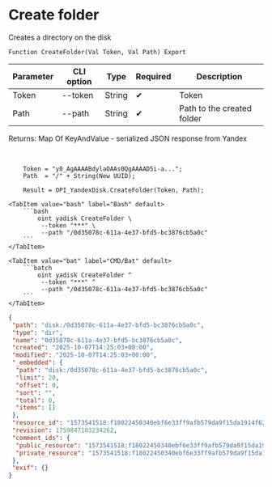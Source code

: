 ﻿---
sidebar_position: 2
description: Create folder and other functions to work with Yandex Disk in the Open Integration Package, a free open-source integration library for 1C:Enterprise 8, OneScript and CLI
keywords: [1C, 1С, 1С:Enterprise, 1С:Enterprise 8.3, API, Integration, Services, Exchange, OneScript, CLI, Yandex Disk]
---


# Create folder
 Creates a directory on the disk



`Function CreateFolder(Val Token, Val Path) Export`

  | Parameter | CLI option | Type | Required | Description |
  |-|-|-|-|-|
  | Token | --token | String | &#x2714; | Token |
  | Path | --path | String | &#x2714; | Path to the created folder |

  
  Returns:  Map Of KeyAndValue - serialized JSON response from Yandex

<br/>



```bsl title="1C:Enterprise/OneScript code example"
    Token = "y0_AgAAAABdylaOAAs0QgAAAAD5i-a...";
    Path  = "/" + String(New UUID);

    Result = OPI_YandexDisk.CreateFolder(Token, Path);
```
 

 <Tabs>
  
    <TabItem value="bash" label="Bash" default>
        ```bash
            oint yadisk CreateFolder \
             --token "***" \
             --path "/0d35078c-611a-4e37-bfd5-bc3876cb5a0c"
        ```
    </TabItem>
  
    <TabItem value="bat" label="CMD/Bat" default>
        ```batch
            oint yadisk CreateFolder ^
             --token "***" ^
             --path "/0d35078c-611a-4e37-bfd5-bc3876cb5a0c"
        ```
    </TabItem>
</Tabs>


```json title="Result"
{
 "path": "disk:/0d35078c-611a-4e37-bfd5-bc3876cb5a0c",
 "type": "dir",
 "name": "0d35078c-611a-4e37-bfd5-bc3876cb5a0c",
 "created": "2025-10-07T14:25:03+00:00",
 "modified": "2025-10-07T14:25:03+00:00",
 "_embedded": {
  "path": "disk:/0d35078c-611a-4e37-bfd5-bc3876cb5a0c",
  "limit": 20,
  "offset": 0,
  "sort": "",
  "total": 0,
  "items": []
 },
 "resource_id": "1573541518:f18022450340ebf6e33ff9afb579da9f15da1914f621eb8a93ffc0ed398c13c5",
 "revision": 1759847103234262,
 "comment_ids": {
  "public_resource": "1573541518:f18022450340ebf6e33ff9afb579da9f15da1914f621eb8a93ffc0ed398c13c5",
  "private_resource": "1573541518:f18022450340ebf6e33ff9afb579da9f15da1914f621eb8a93ffc0ed398c13c5"
 },
 "exif": {}
}
```

